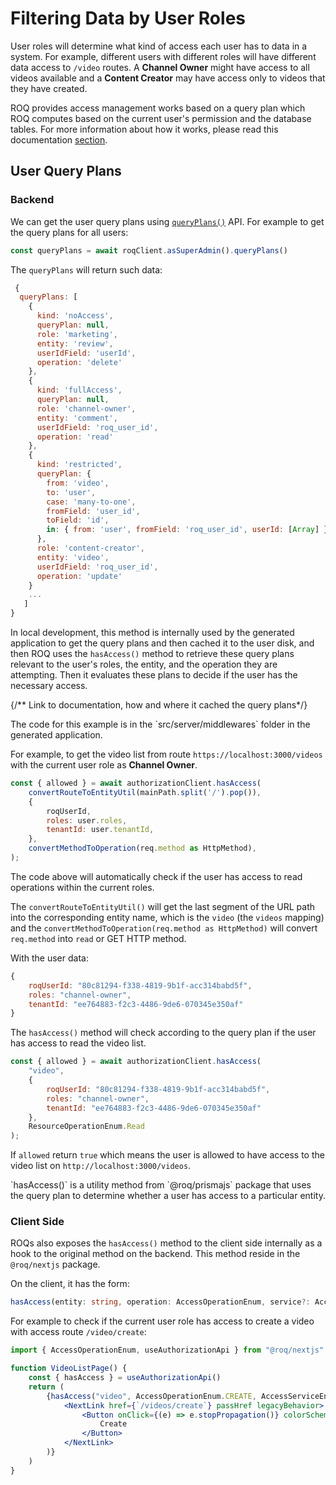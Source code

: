 
# Filtering Data by User Roles

User roles will determine what kind of access each user has to data in a system. For example, different users with different roles will have different data access to `/video` routes. A **Channel Owner** might have access to all videos available and a **Content Creator** may have access only to videos that they have created.

ROQ provides access management works based on a query plan which ROQ computes based on the current user's permission and the database tables. For more information about how it works, please read this documentation [section](/access-management#how-it-works).

## User Query Plans

### Backend

We can get the user query plans using [`queryPlans()`](/https://jupiter-pp.roq-platform.com/docs/#query-queryPlans) API. For example to get the query plans for all users:

```js
const queryPlans = await roqClient.asSuperAdmin().queryPlans()
```

The `queryPlans` will return such data:

```js
 {
  queryPlans: [
	{
      kind: 'noAccess',
      queryPlan: null,
      role: 'marketing',
      entity: 'review',
      userIdField: 'userId',
      operation: 'delete'
    },
    {
      kind: 'fullAccess',
      queryPlan: null,
      role: 'channel-owner',
      entity: 'comment',
      userIdField: 'roq_user_id',
      operation: 'read'
    },
	{
	  kind: 'restricted',
	  queryPlan: {
		from: 'video',
		to: 'user',
		case: 'many-to-one',
		fromField: 'user_id',
		toField: 'id',
		in: { from: 'user', fromField: 'roq_user_id', userId: [Array] }
	  },
	  role: 'content-creator',
	  entity: 'video',
	  userIdField: 'roq_user_id',
	  operation: 'update'
	}
	...
   ]
}
```
In local development, this method is internally used by the generated application  to get the query plans and then cached it to the user disk, and then ROQ uses the `hasAccess()` method to retrieve these query plans relevant to the user's roles, the entity, and the operation they are attempting. Then it evaluates these plans to decide if the user has the necessary access.

{/** Link to documentation, how and where it cached the query plans*/}

<Callout type="info">
The code for this example is in the `src/server/middlewares` folder in the generated application.
</Callout>

For example, to get the video list  from route `https://localhost:3000/videos` with the current user role as **Channel Owner**.

```js
const { allowed } = await authorizationClient.hasAccess(
	convertRouteToEntityUtil(mainPath.split('/').pop()),
    {
    	roqUserId,
        roles: user.roles,
        tenantId: user.tenantId,
    },
    convertMethodToOperation(req.method as HttpMethod),
);
```
The code above will automatically check if the user has access to read operations within the current roles. 

The `convertRouteToEntityUtil()` will get the last segment of the URL path into the corresponding entity name, which is the `video` (the `videos` mapping) and the `convertMethodToOperation(req.method as HttpMethod)` will convert `req.method` into `read` or GET HTTP method.

With the user data:

```js
{ 
	roqUserId: "80c81294-f338-4819-9b1f-acc314babd5f",
	roles: "channel-owner",
	tenantId: "ee764883-f2c3-4486-9de6-070345e350af"
}
```

The `hasAccess()` method will check according to the query plan if the user has access to read the video list.

```js
const { allowed } = await authorizationClient.hasAccess(
	"video",
    { 
		roqUserId: "80c81294-f338-4819-9b1f-acc314babd5f",
		roles: "channel-owner",
		tenantId: "ee764883-f2c3-4486-9de6-070345e350af"
	},
    ResourceOperationEnum.Read
);
```

If `allowed` return `true` which means the user is allowed to have access to the video list on `http://localhost:3000/videos`.

<Callout type="info">
`hasAccess()` is a utility method from `@roq/prismajs` package that uses the query plan to determine whether a user has access to a particular entity.
</Callout>

### Client Side

ROQs also exposes the `hasAccess()` method to the client side internally as a hook to the original method on the backend. This method reside in the `@roq/nextjs` package. 

On the client, it has the form:

```ts
hasAccess(entity: string, operation: AccessOperationEnum, service?: AccessServiceEnum): boolean;
```

For example to check if the current user role has access to create a video with access route `/video/create`:

```jsx
import { AccessOperationEnum, useAuthorizationApi } from "@roq/nextjs"

function VideoListPage() {
    const { hasAccess } = useAuthorizationApi()
	return (
		{hasAccess("video", AccessOperationEnum.CREATE, AccessServiceEnum.PROJECT) && (
			<NextLink href={`/videos/create`} passHref legacyBehavior>
				<Button onClick={(e) => e.stopPropagation()} colorScheme="blue" mr="4" as="a">
					Create
				</Button>
			</NextLink>
		)}   
	)
}
```